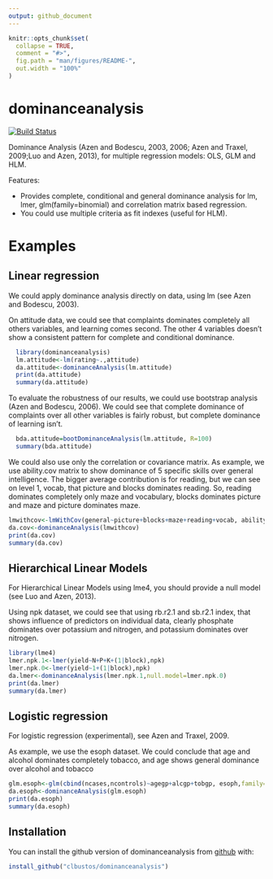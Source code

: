 ```yaml
---
output: github_document
---
```


<!-- README.md is generated from README.Rmd. Please edit that file -->

```r
knitr::opts_chunk$set(
  collapse = TRUE,
  comment = "#>",
  fig.path = "man/figures/README-",
  out.width = "100%"
)
```
# dominanceanalysis

[![Build Status](https://travis-ci.org/clbustos/dominanceAnalysis.svg?branch=master)](https://travis-ci.org/clbustos/dominanceAnalysis)

Dominance Analysis (Azen and Bodescu, 2003, 2006; Azen and Traxel, 2009;Luo and Azen, 2013), for multiple regression models: OLS, GLM and HLM.

Features:

- Provides complete, conditional and general dominance analysis for lm, lmer, glm(family=binomial) and correlation matrix based regression.
- You could use multiple criteria as fit indexes (useful for HLM).

# Examples

## Linear regression

We could apply dominance analysis directly on data, using lm (see Azen and Bodescu, 2003). 

On attitude data, we could see that complaints dominates completely all others variables, and learning comes second. The other 4 variables doesn't show a consistent pattern for complete and conditional dominance.
```r
  library(dominanceanalysis)
  lm.attitude<-lm(rating~.,attitude)
  da.attitude<-dominanceAnalysis(lm.attitude)
  print(da.attitude)
  summary(da.attitude)
```

To evaluate the robustness of our results, we could use bootstrap analysis (Azen and Bodescu, 2006). We could see that complete dominance of complaints over all other variables is fairly robust, but complete dominance of learning isn't. 

```r
  bda.attitude=bootDominanceAnalysis(lm.attitude, R=100)
  summary(bda.attitude)
```

We could also use only the correlation or covariance matrix. As example, we use ability.cov matrix to show dominance of 5 specific skills over general intelligence. The bigger average contribution is for reading, but we can see on level 1, vocab, that picture and blocks dominates reading. So, reading dominates completely only maze and vocabulary, blocks dominates picture and maze and picture dominates maze. 

```r
lmwithcov<-lmWithCov(general~picture+blocks+maze+reading+vocab, ability.cov$cov)
da.cov<-dominanceAnalysis(lmwithcov)
print(da.cov)
summary(da.cov)
```

## Hierarchical Linear Models

For Hierarchical Linear Models using lme4, you should provide a null model (see Luo and Azen, 2013).

Using npk dataset, we could see that using rb.r2.1 and sb.r2.1 index, that shows influence of predictors on individual data, clearly phosphate dominates over potassium and nitrogen, and potassium dominates over nitrogen.  
```r
library(lme4)
lmer.npk.1<-lmer(yield~N+P+K+(1|block),npk)
lmer.npk.0<-lmer(yield~1+(1|block),npk)
da.lmer<-dominanceAnalysis(lmer.npk.1,null.model=lmer.npk.0)
print(da.lmer)
summary(da.lmer)
```


## Logistic regression

For logistic regression (experimental), see Azen and Traxel, 2009.

As example, we use the esoph dataset. We could conclude that age and alcohol dominates completely tobacco, and age shows general dominance over alcohol and tobacco 

```r
glm.esoph<-glm(cbind(ncases,ncontrols)~agegp+alcgp+tobgp, esoph,family="binomial")
da.esoph<-dominanceAnalysis(glm.esoph)
print(da.esoph)
summary(da.esoph)
```

## Installation

You can install the github version of dominanceanalysis from [github](https://github.com/clbustos/dominanceanalysis) with:

``` r
install_github("clbustos/dominanceanalysis")
```

